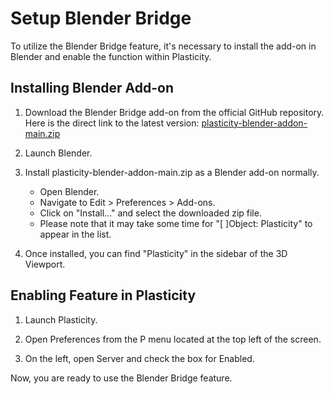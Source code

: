 # Setup Blender Bridge

To utilize the Blender Bridge feature, it's necessary to install the add-on in Blender and enable the function within Plasticity.

## Installing Blender Add-on

1. Download the Blender Bridge add-on from the official GitHub repository. Here is the direct link to the latest version:
    [plasticity-blender-addon-main.zip](https://github.com/nkallen/plasticity-blender-addon/archive/refs/heads/main.zip)

2. Launch Blender.

3. Install plasticity-blender-addon-main.zip as a Blender add-on normally.
    - Open Blender.
    - Navigate to Edit > Preferences > Add-ons.
    - Click on "Install..." and select the downloaded zip file.
    - Please note that it may take some time for "[ ]Object: Plasticity" to appear in the list.

4. Once installed, you can find "Plasticity" in the sidebar of the 3D Viewport.

## Enabling Feature in Plasticity

1. Launch Plasticity.

2. Open Preferences from the P menu located at the top left of the screen.

3. On the left, open Server and check the box for Enabled.

Now, you are ready to use the Blender Bridge feature.




